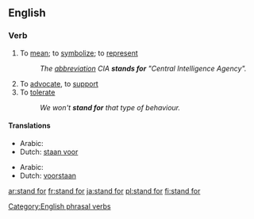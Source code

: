 ==English==

===Verb===
{{infl|en|verb|inf=to [[stand]] [[for]]}}

# {{idiom|said of [[abbreviation]]s}} To [[mean]]; to [[symbolize]]; to [[represent]]
#: ''The [[abbreviation]] CIA '''stands for''' "Central Intelligence Agency".''
# To [[advocate]], to [[support]]
# To [[tolerate]]
#:''We won't '''stand for''' that type of behaviour.''

====Translations====

{{trans-top|to mean, symbolize or represent}}
* Arabic: {{Arab|[[إستند]]}} {{IPAchar|(istánada)}}
* Dutch: [[staan voor]]
{{trans-mid}}
{{trans-bottom}}

{{trans-top|to advocate or support}}
* Arabic: {{Arab|[[ساند]]}} {{IPAchar|(sânada)}}
* Dutch: [[voorstaan]]
{{trans-mid}}
{{trans-bottom}}

[[Category:English phrasal verbs]]

[[ar:stand for]]
[[fr:stand for]]
[[ja:stand for]]
[[pl:stand for]]
[[fi:stand for]]
